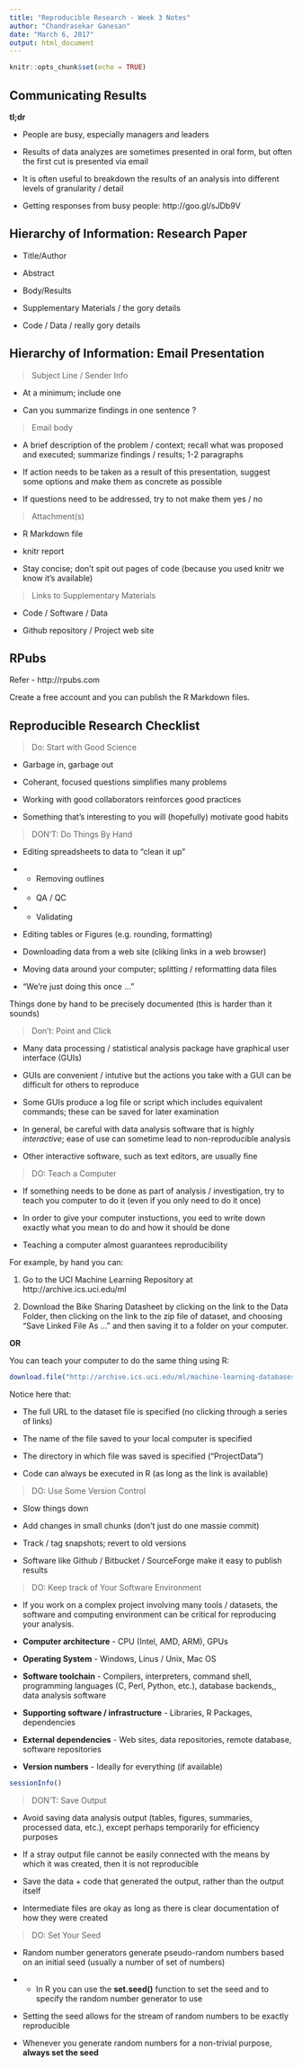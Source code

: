 ```yaml
---
title: "Reproducible Research - Week 3 Notes"
author: "Chandrasekar Ganesan"
date: "March 6, 2017"
output: html_document
---
```


```r
knitr::opts_chunk$set(echo = TRUE)
```

## Communicating Results

**tl;dr**

* People are busy, especially managers and leaders

* Results of data analyzes are sometimes presented in oral form, but often the first cut is presented via email

* It is often useful to breakdown the results of an analysis into different levels of granularity / detail
  
* Getting responses from busy people: http://goo.gl/sJDb9V

## Hierarchy of Information: Research Paper

* Title/Author

* Abstract

* Body/Results

* Supplementary Materials / the gory details

* Code / Data / really gory details

## Hierarchy of Information: Email Presentation

> Subject Line / Sender Info

* At a minimum; include one

* Can you summarize findings in one sentence ?

> Email body

* A brief description of the problem / context; recall what was proposed and executed; summarize findings / results; 1-2 paragraphs

* If action needs to be taken as a result of this presentation, suggest some options and make them as concrete as possible

* If questions need to be addressed, try to not make them yes / no

> Attachment(s)

* R Markdown file

* knitr report

* Stay concise; don't spit out pages of code (because you used knitr we know it's available)

> Links to Supplementary Materials

* Code / Software / Data

* Github repository / Project web site

## RPubs

Refer - http://rpubs.com 

Create a free account and you can publish the R Markdown files.

## Reproducible Research Checklist

> Do: Start with Good Science

* Garbage in, garbage out

* Coherant, focused questions simplifies many problems

* Working with good collaborators reinforces good practices

* Something that's interesting to you will (hopefully) motivate good habits

> DON'T: Do Things By Hand

* Editing spreadsheets to data to "clean it up" 

* - Removing outlines

* - QA / QC

* - Validating

* Editing tables or Figures (e.g. rounding, formatting)

* Downloading data from a web site (cliking links in a web browser)

* Moving data around your computer; splitting / reformatting data files

* "We're just doing this once ..."

Things done by hand to be precisely documented (this is harder than it sounds)

> Don't: Point and Click

* Many data processing / statistical analysis package have graphical user interface (GUIs)

* GUIs are convenient / intutive but the actions you take with a GUI can be difficult for others to reproduce

* Some GUIs produce a log file or script which includes equivalent commands; these can be saved for later examination

* In general, be careful with data analysis software that is highly *interactive*; ease of use can sometime lead to non-reproducible analysis

* Other interactive software, such as text editors, are usually fine

> DO: Teach a Computer

* If something needs to be done as part of analysis / investigation, try to teach you computer to do it (even if you only need to do it once)

* In order to give your computer instuctions, you eed to write down exactly what you mean to do and how it should be done

* Teaching a computer almost guarantees reproducibility

For example, by hand you can:

1) Go to the UCI Machine Learning Repository at http://archive.ics.uci.edu/ml

2) Download the Bike Sharing Datasheet by clicking on the link to the Data Folder, then clicking on the link to the zip file of dataset, and choosing "Save Linked File As ..." and then saving it to a folder on your computer.

**OR**

You can teach your computer to do the same thing using R:

```r
download.file("http://archive.ics.uci.edu/ml/machine-learning-databases/00275/Bike-Sharing-Dataset.zip", "ProjectData/Bike-Sharing-Dataset.zip")
```

Notice here that:

* The full URL to the dataset file is specified (no clicking through  a series of links)

* The name of the file saved to your local computer is specified

* The directory in which file was saved is specified ("ProjectData")

* Code can always be executed in R (as long as the link is available)

> DO: Use Some Version Control

* Slow things down

* Add changes in small chunks (don't just do one massie commit)

* Track / tag snapshots; revert to old versions

* Software like Github / Bitbucket / SourceForge make it easy to publish results

> DO: Keep track of Your Software Environment

* If you work on a complex project involving many tools / datasets, the software and computing environment can be critical for reproducing your analysis.

* **Computer architecture** - CPU (Intel, AMD, ARM), GPUs

* **Operating System** - Windows, Linus / Unix, Mac OS

* **Software toolchain** - Compilers, interpreters, command shell, programming languages (C, Perl, Python, etc.), database backends,, data analysis software

* **Supporting software / infrastructure** - Libraries, R Packages, dependencies

* **External dependencies** - Web sites, data repositories, remote database, software repositories

* **Version numbers** - Ideally for everything (if available)

```r
sessionInfo()
```

> DON'T: Save Output

* Avoid saving data analysis output (tables, figures, summaries, processed data, etc.), except perhaps temporarily for efficiency purposes

* If a stray output file cannot be easily connected with the means by which it was created, then it is not reproducible

* Save the data + code that generated the output, rather than the output itself

* Intermediate files are okay as long as there is clear documentation of how they were created

> DO: Set Your Seed

* Random number generators generate pseudo-random numbers based on an initial seed (usually a number of set of numbers)

* - In R you can use the **set.seed()** function to set the seed and to specify the random number generator to use

* Setting the seed allows for the stream of random numbers to be exactly reproducible

* Whenever you generate random numbers for a non-trivial purpose, **always set the seed**

